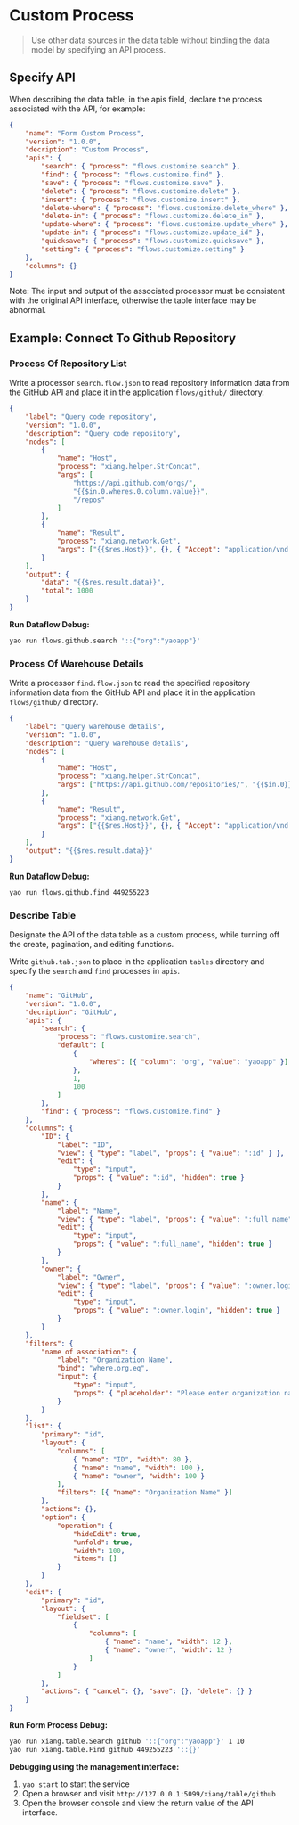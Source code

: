 # Custom Process

<blockquote>

Use other data sources in the data table without binding the data model by specifying an API process.

</blockquote>

## Specify API

When describing the data table, in the apis field, declare the process associated with the API, for example:

```json
{
	"name": "Form Custom Process",
	"version": "1.0.0",
	"decription": "Custom Process",
	"apis": {
		"search": { "process": "flows.customize.search" },
		"find": { "process": "flows.customize.find" },
		"save": { "process": "flows.customize.save" },
		"delete": { "process": "flows.customize.delete" },
		"insert": { "process": "flows.customize.insert" },
		"delete-where": { "process": "flows.customize.delete_where" },
		"delete-in": { "process": "flows.customize.delete_in" },
		"update-where": { "process": "flows.customize.update_where" },
		"update-in": { "process": "flows.customize.update_id" },
		"quicksave": { "process": "flows.customize.quicksave" },
		"setting": { "process": "flows.customize.setting" }
	},
	"columns": {}
}
```

<Notice type='warning'>
	Note: The input and output of the associated processor must be consistent with the original
	API interface, otherwise the table interface may be abnormal.
</Notice>

## Example: Connect To Github Repository

### Process Of Repository List

Write a processor `search.flow.json` to read repository information data from the GitHub API and place it in the application `flows/github/` directory.

<Detail title="View source code">

```json
{
	"label": "Query code repository",
	"version": "1.0.0",
	"description": "Query code repository",
	"nodes": [
		{
			"name": "Host",
			"process": "xiang.helper.StrConcat",
			"args": [
				"https://api.github.com/orgs/",
				"{{$in.0.wheres.0.column.value}}",
				"/repos"
			]
		},
		{
			"name": "Result",
			"process": "xiang.network.Get",
			"args": ["{{$res.Host}}", {}, { "Accept": "application/vnd.github.v3+json" }]
		}
	],
	"output": {
		"data": "{{$res.result.data}}",
		"total": 1000
	}
}
```

</Detail>

**Run Dataflow Debug:**

```bash
yao run flows.github.search '::{"org":"yaoapp"}'
```

### Process Of Warehouse Details  

Write a processor `find.flow.json` to read the specified repository information data from the GitHub API and place it in the application `flows/github/` directory.

<Detail title="View source code">

```json
{
	"label": "Query warehouse details",
	"version": "1.0.0",
	"description": "Query warehouse details",
	"nodes": [
		{
			"name": "Host",
			"process": "xiang.helper.StrConcat",
			"args": ["https://api.github.com/repositories/", "{{$in.0}}"]
		},
		{
			"name": "Result",
			"process": "xiang.network.Get",
			"args": ["{{$res.Host}}", {}, { "Accept": "application/vnd.github.v3+json" }]
		}
	],
	"output": "{{$res.result.data}}"
}
```

</Detail>

**Run Dataflow Debug:**

```bash
yao run flows.github.find 449255223
```

### Describe Table

Designate the API of the data table as a custom process, while turning off the create, pagination, and editing functions.

Write `github.tab.json` to place in the application `tables` directory and specify the `search` and `find` processes in `apis`.

<Detail title="View source code">

```json
{
	"name": "GitHub",
	"version": "1.0.0",
	"decription": "GitHub",
	"apis": {
		"search": {
			"process": "flows.customize.search",
			"default": [
				{
					"wheres": [{ "column": "org", "value": "yaoapp" }]
				},
				1,
				100
			]
		},
		"find": { "process": "flows.customize.find" }
	},
	"columns": {
		"ID": {
			"label": "ID",
			"view": { "type": "label", "props": { "value": ":id" } },
			"edit": {
				"type": "input",
				"props": { "value": ":id", "hidden": true }
			}
		},
		"name": {
			"label": "Name",
			"view": { "type": "label", "props": { "value": ":full_name" } },
			"edit": {
				"type": "input",
				"props": { "value": ":full_name", "hidden": true }
			}
		},
		"owner": {
			"label": "Owner",
			"view": { "type": "label", "props": { "value": ":owner.login" } },
			"edit": {
				"type": "input",
				"props": { "value": ":owner.login", "hidden": true }
			}
		}
	},
	"filters": {
		"name of association": {
			"label": "Organization Name",
			"bind": "where.org.eq",
			"input": {
				"type": "input",
				"props": { "placeholder": "Please enter organization name" }
			}
		}
	},
	"list": {
		"primary": "id",
		"layout": {
			"columns": [
				{ "name": "ID", "width": 80 },
				{ "name": "name", "width": 100 },
				{ "name": "owner", "width": 100 }
			],
			"filters": [{ "name": "Organization Name" }]
		},
		"actions": {},
		"option": {
			"operation": {
				"hideEdit": true,
				"unfold": true,
				"width": 100,
				"items": []
			}
		}
	},
	"edit": {
		"primary": "id",
		"layout": {
			"fieldset": [
				{
					"columns": [
						{ "name": "name", "width": 12 },
						{ "name": "owner", "width": 12 }
					]
				}
			]
		},
		"actions": { "cancel": {}, "save": {}, "delete": {} }
	}
}
```

</Detail>

**Run Form Process Debug:**

```bash
yao run xiang.table.Search github '::{"org":"yaoapp"}' 1 10
yao run xiang.table.Find github 449255223 '::{}'
```

**Debugging using the management interface:**

1. `yao start` to start the service
2. Open a browser and visit `http://127.0.0.1:5099/xiang/table/github`
3. Open the browser console and view the return value of the API interface.

<Div style={{ display: 'flex', justifyContent: 'space-between' }}>
	<Link
		type='prev'
		title='Table data preprocessing'
		link='c.Advanced%20Features/e.Data%20Preprocessing'
	></Link>
	<Link
		type='next'
		title='Use session data'
		link='c.Advanced%20Features/g.Login%20Session'
	></Link>
</Div>
